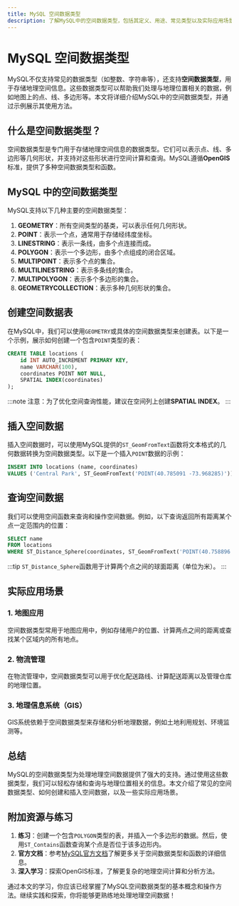 ```yaml
---
title: MySQL 空间数据类型
description: 了解MySQL中的空间数据类型，包括其定义、用途、常见类型以及实际应用场景。适合初学者掌握地理空间数据的基本操作。
---
```


# MySQL 空间数据类型

MySQL不仅支持常见的数据类型（如整数、字符串等），还支持**空间数据类型**，用于存储地理空间信息。这些数据类型可以帮助我们处理与地理位置相关的数据，例如地图上的点、线、多边形等。本文将详细介绍MySQL中的空间数据类型，并通过示例展示其使用方法。

## 什么是空间数据类型？

空间数据类型是专门用于存储地理空间信息的数据类型。它们可以表示点、线、多边形等几何形状，并支持对这些形状进行空间计算和查询。MySQL遵循**OpenGIS**标准，提供了多种空间数据类型和函数。

## MySQL 中的空间数据类型

MySQL支持以下几种主要的空间数据类型：

1. **GEOMETRY**：所有空间类型的基类，可以表示任何几何形状。
2. **POINT**：表示一个点，通常用于存储经纬度坐标。
3. **LINESTRING**：表示一条线，由多个点连接而成。
4. **POLYGON**：表示一个多边形，由多个点组成的闭合区域。
5. **MULTIPOINT**：表示多个点的集合。
6. **MULTILINESTRING**：表示多条线的集合。
7. **MULTIPOLYGON**：表示多个多边形的集合。
8. **GEOMETRYCOLLECTION**：表示多种几何形状的集合。

## 创建空间数据表

在MySQL中，我们可以使用`GEOMETRY`或具体的空间数据类型来创建表。以下是一个示例，展示如何创建一个包含`POINT`类型的表：

```sql
CREATE TABLE locations (
    id INT AUTO_INCREMENT PRIMARY KEY,
    name VARCHAR(100),
    coordinates POINT NOT NULL,
    SPATIAL INDEX(coordinates)
);
```

:::note
注意：为了优化空间查询性能，建议在空间列上创建**SPATIAL INDEX**。
:::

## 插入空间数据

插入空间数据时，可以使用MySQL提供的`ST_GeomFromText`函数将文本格式的几何数据转换为空间数据类型。以下是一个插入`POINT`数据的示例：

```sql
INSERT INTO locations (name, coordinates)
VALUES ('Central Park', ST_GeomFromText('POINT(40.785091 -73.968285)'));
```

## 查询空间数据

我们可以使用空间函数来查询和操作空间数据。例如，以下查询返回所有距离某个点一定范围内的位置：

```sql
SELECT name
FROM locations
WHERE ST_Distance_Sphere(coordinates, ST_GeomFromText('POINT(40.758896 -73.985130)')) <= 1000;
```

:::tip
`ST_Distance_Sphere`函数用于计算两个点之间的球面距离（单位为米）。
:::

## 实际应用场景

### 1. 地图应用
空间数据类型常用于地图应用中，例如存储用户的位置、计算两点之间的距离或查找某个区域内的所有地点。

### 2. 物流管理
在物流管理中，空间数据类型可以用于优化配送路线、计算配送距离以及管理仓库的地理位置。

### 3. 地理信息系统（GIS）
GIS系统依赖于空间数据类型来存储和分析地理数据，例如土地利用规划、环境监测等。

## 总结

MySQL的空间数据类型为处理地理空间数据提供了强大的支持。通过使用这些数据类型，我们可以轻松存储和查询与地理位置相关的信息。本文介绍了常见的空间数据类型、如何创建和插入空间数据，以及一些实际应用场景。

## 附加资源与练习

1. **练习**：创建一个包含`POLYGON`类型的表，并插入一个多边形的数据。然后，使用`ST_Contains`函数查询某个点是否位于该多边形内。
2. **官方文档**：参考[MySQL官方文档](https://dev.mysql.com/doc/refman/8.0/en/spatial-types.html)了解更多关于空间数据类型和函数的详细信息。
3. **深入学习**：探索OpenGIS标准，了解更复杂的地理空间计算和分析方法。

通过本文的学习，你应该已经掌握了MySQL空间数据类型的基本概念和操作方法。继续实践和探索，你将能够更熟练地处理地理空间数据！
